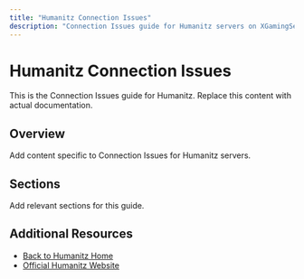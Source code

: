 ```yaml
---
title: "Humanitz Connection Issues"
description: "Connection Issues guide for Humanitz servers on XGamingServer"
---
```


# Humanitz Connection Issues

This is the Connection Issues guide for Humanitz. Replace this content with actual documentation.

## Overview

Add content specific to Connection Issues for Humanitz servers.

## Sections

Add relevant sections for this guide.

## Additional Resources

- [Back to Humanitz Home](./index)
- [Official Humanitz Website](https://example.com)
